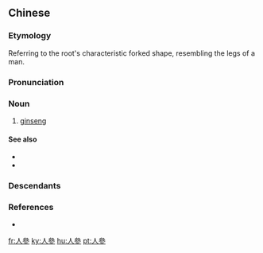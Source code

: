 ==Chinese==
{{zh-forms|s=人参|t2=人蔘}}
{{wikipedia|lang=zh}}

===Etymology===
Referring to the root's characteristic forked shape, resembling the legs of a man.

===Pronunciation===
{{zh-pron
|m=rénshēn
|c=jan4 sam1
|h=pfs=ngìn-sêm
|g='liin4 sen1
|mn=kh,tn,yl,sx:jîn-sim/xm,tp,km:lîn-sim/mg:jîn-song/xm:lîn-song/qz,lk:lîn-serm/twvk:jîn-sam/twvt:lîn-sam/zz,twvk:jîn-som/twvt:lîn-som/tc:gîn-som
|mn-t=ring5 siam1
|cat=n
}}

===Noun===
{{zh-noun}}

# [[ginseng]] {{gloss|any of several plants, of the genus Panax}}

====See also====
* {{zh-l|補益藥}}
* {{zh-l|藥材|medicinal materials in traditional Chinese medicine}}

===Descendants===
{{cjkv||s=人%参|ニン%ジン|인삼|nhân sâm|h=人蔘}}

===References===
* {{R:nan:Duffus 1883|ginseng|122}}

{{zh-cat|Apiales order plants}}

[[fr:人參]]
[[ky:人參]]
[[hu:人參]]
[[pt:人參]]